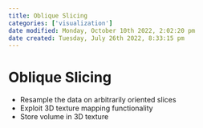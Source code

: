 ```yaml
---
title: Oblique Slicing
categories: ['visualization']
date modified: Monday, October 10th 2022, 2:02:20 pm
date created: Tuesday, July 26th 2022, 8:33:15 pm
---
```


# Oblique Slicing
- Resample the data on arbitrarily oriented slices
- Exploit 3D texture mapping functionality
- Store volume in 3D texture



